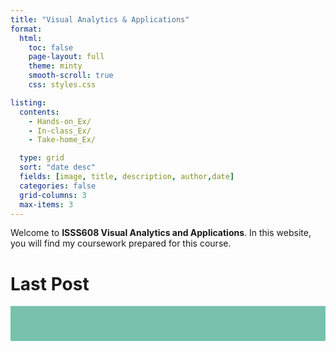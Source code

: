 ```yaml
---
title: "Visual Analytics & Applications"
format:
  html:
    toc: false
    page-layout: full
    theme: minty
    smooth-scroll: true
    css: styles.css

listing:
  contents: 
    - Hands-on_Ex/
    - In-class_Ex/
    - Take-home_Ex/

  type: grid   
  sort: "date desc"
  fields: [image, title, description, author,date]
  categories: false
  grid-columns: 3  
  max-items: 3
---
```


Welcome to **ISSS608 Visual Analytics and Applications**. In this website, you will find my coursework prepared for this course.








<!--
:::: {style="display: flex; flex-wrap: wrap; justify-content: space-evenly;"}
::: card
<img src="images/hands-on.png" alt="Hands-on Exercise"/>
:::
::::
-->



# **Last Post**

```{=html}
<div class="announcement-bar">
  <div class="announcement-content">
    🔔 <strong>NEW (29/04)</strong> – 
    <a href="Hands-on_Ex/Hands-on_Ex03/Hands-on_Ex03a.html">Hands-on Exercise 3a</a> and 
    <a href="Hands-on_Ex/Hands-on_Ex03/Hands-on_Ex03b.html">Hands-on Exercise 3b</a> are published!
    🔔 <strong>NEW (29/04)</strong> –     
     <a href="Take-home_Ex/Take-home_Ex01/Take-home_Ex01.html">Take-home Exercise 1</a> are published!
  </div>
</div>

<style>
.announcement-bar {
  position: sticky;    
  top: 0;
  z-index: 9999;
  background-color: #78C2AD; 
  padding: 8px 20px;
  overflow: hidden;
  height: 40px;
  display: flex;
  align-items: center;
  margin-bottom: 10px;
}

.announcement-content {
  display: inline-block;
  white-space: nowrap;
  animation: scroll-left 15s linear infinite;
  font-size: 16px;
  color: #000;
}

.announcement-bar a {
  color: #2563eb;
  text-decoration: underline;
  margin: 0 4px;
  font-weight: 500;
}

@keyframes scroll-left {
  0% {
    transform: translateX(100%);
  }
  100% {
    transform: translateX(-100%);
  }
}
</style>

```


<!-- 插入 SweetAlert2 弹窗-->

<!-- 隐藏预加载图 -->
<img src="images/tc.png" style="display:none;" />

```{=html}
<script src="https://cdn.jsdelivr.net/npm/sweetalert2@11"></script>
```

```{=html}
<script>
window.onload = function() {
  Swal.fire({
    imageUrl: 'images/tc.png',  
    imageWidth: 600,                
    imageHeight: 400,               
    background: 'transparent',      
    padding: '0px',                  
    backdrop: true,                   
    showConfirmButton: true,         
    confirmButtonText: 'OK',          
    confirmButtonColor: '#78C2AD'      
  })
}
</script>
```
